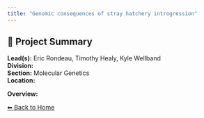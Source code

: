 ```yaml
---
title: "Genomic consequences of stray hatchery introgression"
---
```


## 🧬 Project Summary

**Lead(s):** Eric Rondeau, Timothy Healy, Kyle Wellband  
**Division:**   
**Section:** Molecular Genetics  
**Location:**   

**Overview:**  


[⬅ Back to Home](../index.qmd)
